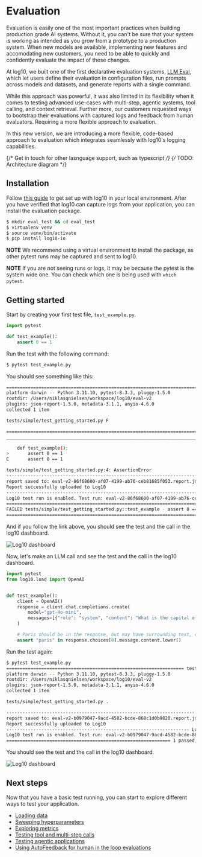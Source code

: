 # Evaluation

Evaluation is easily one of the most important practices when building production grade AI systems.
Without it, you can't be sure that your system is working as intended as you grow from a prototype to a production system.
When new models are available, implementing new features and accomodating new customers, you need to be able to quickly and confidently evaluate the impact of these changes.

At log10, we built one of the first declarative evaluation systems, [LLM Eval](/evaluation/llmeval_v1/installation), which let users define their evaluation in configuration files, run prompts across models and datasets, and generate reports with a single command.

While this approach was powerful, it was also limited in its flexibility when it comes to testing advanced use-cases with multi-step, agentic systems, tool calling, and context retrieval.
Further more, our customers requested ways to bootstrap their evaluations with captured logs and feedback from human evaluators. Requiring a more flexible approach to evaluation.

In this new version, we are introducing a more flexible, code-based approach to evaluation which integrates seamlessly with log10's logging capabilities.

{/* Get in touch for other lasnguage support, such as typescript */}
{/* TODO: Architecture diagram */}

## Installation

Follow [this guide](/observability/advanced/logging) to get set up with log10 in your local environment.
After you have verified that log10 can capture logs from your application, you can install the evaluation package.

```bash
$ mkdir eval_test && cd eval_test
$ virtualenv venv
$ source venv/bin/activate
$ pip install log10-io
```

**NOTE** We recommend using a virtual environment to install the package, as other pytest runs may be captured and sent to log10.

**NOTE** If you are not seeing runs or logs, it may be because the pytest is the system wide one. You can check which one is being used with `which pytest`.

## Getting started

Start by creating your first test file, `test_example.py`.

```python
import pytest

def test_example():
    assert 0 == 1
```

Run the test with the following command:

```bash
$ pytest test_example.py
```

You should see something like this:

```bash
============================================================================== test session starts ===============================================================================
platform darwin -- Python 3.11.10, pytest-8.3.3, pluggy-1.5.0
rootdir: /Users/niklasqnielsen/workspace/log10/eval-v2
plugins: json-report-1.5.0, metadata-3.1.1, anyio-4.6.0
collected 1 item                                                                                                                                                                 

tests/simple/test_getting_started.py F                                                                                                                                     [100%]

==================================================================================== FAILURES ====================================================================================
__________________________________________________________________________________ test_example __________________________________________________________________________________

    def test_example():
>       assert 0 == 1
E       assert 0 == 1

tests/simple/test_getting_started.py:4: AssertionError
---------------------------------------------------------------------------------- JSON report -----------------------------------------------------------------------------------
report saved to: eval-v2-86f68600-af07-4199-ab76-ceb81685f053.report.json
Report successfully uploaded to Log10
--------------------------------------------------------------------------------- Log10 test run ---------------------------------------------------------------------------------
Log10 test run is enabled. Test run: eval-v2-86f68600-af07-4199-ab76-ceb81685f053
============================================================================ short test summary info =============================================================================
FAILED tests/simple/test_getting_started.py::test_example - assert 0 == 1
=============================================================================== 1 failed in 0.23s ================================================================================
```

And if you follow the link above, you should see the test and the call in the log10 dashboard.

![Log10 dashboard](/images/getting_started_1.png)

Now, let's make an LLM call and see the test and the call in the log10 dashboard.

```python
import pytest
from log10.load import OpenAI


def test_example():
    client = OpenAI()
    response = client.chat.completions.create(
        model="gpt-4o-mini",
        messages=[{"role": "system", "content": "What is the capital of France?"}],
    )

    # Paris should be in the response, but may have surrounding text, end with a period etc.
    assert "paris" in response.choices[0].message.content.lower()
```

Run the test again:

```bash
$ pytest test_example.py
================================================================== test session starts ==================================================================
platform darwin -- Python 3.11.10, pytest-8.3.3, pluggy-1.5.0
rootdir: /Users/niklasqnielsen/workspace/log10/eval-v2
plugins: json-report-1.5.0, metadata-3.1.1, anyio-4.6.0
collected 1 item                                                                                                                                        

tests/simple/test_getting_started.py .                                                                                                            [100%]

---------------------------------------------------------------------- JSON report ----------------------------------------------------------------------
report saved to: eval-v2-b0979047-9acd-4582-bcde-868c1d0b9820.report.json
Report successfully uploaded to Log10
-------------------------------------------------------------------- Log10 test run ---------------------------------------------------------------------
Log10 test run is enabled. Test run: eval-v2-b0979047-9acd-4582-bcde-868c1d0b9820
============================================================= 1 passed, 1 warning in 1.50s ==============================================================
```

You should see the test and the call in the log10 dashboard.

![Log10 dashboard](/images/getting_started_2.png)

## Next steps

Now that you have a basic test running, you can start to explore different ways to test your application.

- [Loading data](/evaluation/loading)
- [Sweeping hyperparameters](/evaluation/sweep)
- [Exploring metrics](/evaluation/metrics)
- [Testing tool and multi-step calls](/evaluation/tools)
- [Testing agentic applications](/evaluation/agents)
- [Using AutoFeedback for human in the loop evaluations](/evaluation/autofeedback)